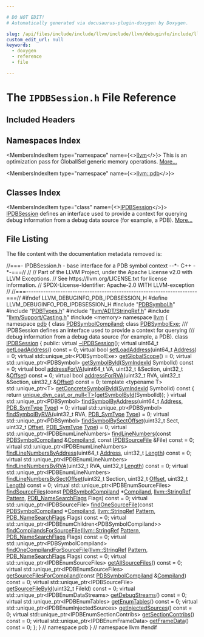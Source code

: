 ```yaml
---

# DO NOT EDIT!
# Automatically generated via docusaurus-plugin-doxygen by Doxygen.

slug: /api/files/include/include/llvm/include/llvm/debuginfo/include/llvm/debuginfo/pdb/ipdbsession-h
custom_edit_url: null
keywords:
  - doxygen
  - reference
  - file

---
```





# The `IPDBSession.h` File Reference

<DoxygenPage pluginConfig={pluginConfig}>



## Included Headers

<IncludesList>
<IncludesListItem
  filePath="PDBSymbol.h"
  permalink="/docs/api/files/include/include/llvm/include/llvm/debuginfo/include/llvm/debuginfo/pdb/pdbsymbol-h"
  isLocal="true" />
<IncludesListItem
  filePath="PDBTypes.h"
  permalink="/docs/api/files/include/include/llvm/include/llvm/debuginfo/include/llvm/debuginfo/pdb/pdbtypes-h"
  isLocal="true" />
<IncludesListItem
  filePath="llvm/ADT/StringRef.h"
  permalink="/docs/api/files/include/include/llvm/include/llvm/adt/stringref-h"
  isLocal="true" />
<IncludesListItem
  filePath="llvm/Support/Casting.h"
  permalink="/docs/api/files/include/include/llvm/include/llvm/support/casting-h"
  isLocal="true" />
<IncludesListItem
  filePath="memory"
  permalink=""
  isLocal="false" />
</IncludesList>

## Namespaces Index

<MembersIndex>

<MembersIndexItem
  type="namespace"
  name={<><a href="/docs/api/namespaces/llvm">llvm</a></>}>
This is an optimization pass for GlobalISel generic memory operations. <a href="/docs/api/namespaces/llvm/#details">More...</a>
</MembersIndexItem>

<MembersIndexItem
  type="namespace"
  name={<><a href="/docs/api/namespaces/llvm/pdb">llvm::pdb</a></>}>
</MembersIndexItem>

</MembersIndex>

## Classes Index

<MembersIndex>

<MembersIndexItem
  type="class"
  name={<><a href="/docs/api/classes/llvm/pdb/ipdbsession">IPDBSession</a></>}>
<a href="/docs/api/classes/llvm/pdb/ipdbsession">IPDBSession</a> defines an interface used to provide a context for querying debug information from a debug data source (for example, a PDB). <a href="/docs/api/classes/llvm/pdb/ipdbsession/#details">More...</a>
</MembersIndexItem>

</MembersIndex>


## File Listing

The file content with the documentation metadata removed is:

<ProgramListing>

<Link id="l00001" /><CodeLine lineNumber="1"><Highlight kind="comment">//===- IPDBSession.h - base interface for a PDB symbol context --&#42;- C++ -&#42;-===//</Highlight><Highlight kind="normal"></Highlight></CodeLine>
<Link id="l00002" /><CodeLine lineNumber="2"><Highlight kind="normal"></Highlight><Highlight kind="comment">//</Highlight><Highlight kind="normal"></Highlight></CodeLine>
<Link id="l00003" /><CodeLine lineNumber="3"><Highlight kind="normal"></Highlight><Highlight kind="comment">// Part of the LLVM Project, under the Apache License v2.0 with LLVM Exceptions.</Highlight><Highlight kind="normal"></Highlight></CodeLine>
<Link id="l00004" /><CodeLine lineNumber="4"><Highlight kind="normal"></Highlight><Highlight kind="comment">// See https://llvm.org/LICENSE.txt for license information.</Highlight><Highlight kind="normal"></Highlight></CodeLine>
<Link id="l00005" /><CodeLine lineNumber="5"><Highlight kind="normal"></Highlight><Highlight kind="comment">// SPDX-License-Identifier: Apache-2.0 WITH LLVM-exception</Highlight><Highlight kind="normal"></Highlight></CodeLine>
<Link id="l00006" /><CodeLine lineNumber="6"><Highlight kind="normal"></Highlight><Highlight kind="comment">//</Highlight><Highlight kind="normal"></Highlight></CodeLine>
<Link id="l00007" /><CodeLine lineNumber="7"><Highlight kind="normal"></Highlight><Highlight kind="comment">//===----------------------------------------------------------------------===//</Highlight><Highlight kind="normal"></Highlight></CodeLine>
<Link id="l00008" /><CodeLine lineNumber="8"><Highlight kind="normal"></Highlight></CodeLine>
<Link id="l00009" /><CodeLine lineNumber="9"><Highlight kind="normal"></Highlight><Highlight kind="preprocessor">#ifndef LLVM&#95;DEBUGINFO&#95;PDB&#95;IPDBSESSION&#95;H</Highlight><Highlight kind="normal"></Highlight></CodeLine>
<Link id="l00010" /><CodeLine lineNumber="10"><Highlight kind="normal"></Highlight><Highlight kind="preprocessor">#define LLVM&#95;DEBUGINFO&#95;PDB&#95;IPDBSESSION&#95;H</Highlight><Highlight kind="normal"></Highlight></CodeLine>
<Link id="l00011" /><CodeLine lineNumber="11"><Highlight kind="normal"></Highlight></CodeLine>
<Link id="l00012" /><CodeLine lineNumber="12"><Highlight kind="normal"></Highlight><Highlight kind="preprocessor">#include &quot;<a href="/docs/api/files/include/include/llvm/include/llvm/debuginfo/include/llvm/debuginfo/pdb/pdbsymbol-h">PDBSymbol.h</a>&quot;</Highlight><Highlight kind="normal"></Highlight></CodeLine>
<Link id="l00013" /><CodeLine lineNumber="13"><Highlight kind="normal"></Highlight><Highlight kind="preprocessor">#include &quot;<a href="/docs/api/files/include/include/llvm/include/llvm/debuginfo/include/llvm/debuginfo/pdb/pdbtypes-h">PDBTypes.h</a>&quot;</Highlight><Highlight kind="normal"></Highlight></CodeLine>
<Link id="l00014" /><CodeLine lineNumber="14"><Highlight kind="normal"></Highlight><Highlight kind="preprocessor">#include &quot;<a href="/docs/api/files/include/include/llvm/include/llvm/adt/stringref-h">llvm/ADT/StringRef.h</a>&quot;</Highlight><Highlight kind="normal"></Highlight></CodeLine>
<Link id="l00015" /><CodeLine lineNumber="15"><Highlight kind="normal"></Highlight><Highlight kind="preprocessor">#include &quot;<a href="/docs/api/files/include/include/llvm/include/llvm/support/casting-h">llvm/Support/Casting.h</a>&quot;</Highlight><Highlight kind="normal"></Highlight></CodeLine>
<Link id="l00016" /><CodeLine lineNumber="16"><Highlight kind="normal"></Highlight><Highlight kind="preprocessor">#include &lt;memory&gt;</Highlight><Highlight kind="normal"></Highlight></CodeLine>
<Link id="l00017" /><CodeLine lineNumber="17"><Highlight kind="normal"></Highlight></CodeLine>
<Link id="l00018" /><CodeLine lineNumber="18"><Highlight kind="normal"></Highlight><Highlight kind="keyword">namespace </Highlight><Highlight kind="normal"><a href="/docs/api/namespaces/llvm">llvm</a> &#123;</Highlight></CodeLine>
<Link id="l00019" /><CodeLine lineNumber="19"><Highlight kind="normal"></Highlight><Highlight kind="keyword">namespace </Highlight><Highlight kind="normal"><a href="/docs/api/namespaces/llvm/pdb">pdb</a> &#123;</Highlight></CodeLine>
<Link id="l00020" /><CodeLine lineNumber="20"><Highlight kind="normal"></Highlight><Highlight kind="keyword">class </Highlight><Highlight kind="normal"><a href="/docs/api/classes/llvm/pdb/pdbsymbolcompiland">PDBSymbolCompiland</a>;</Highlight></CodeLine>
<Link id="l00021" /><CodeLine lineNumber="21"><Highlight kind="normal"></Highlight><Highlight kind="keyword">class </Highlight><Highlight kind="normal"><a href="/docs/api/classes/llvm/pdb/pdbsymbolexe">PDBSymbolExe</a>;</Highlight></CodeLine>
<Link id="l00022" /><CodeLine lineNumber="22"><Highlight kind="normal"></Highlight><Highlight kind="comment"></Highlight></CodeLine>
<Link id="l00023" /><CodeLine lineNumber="23"><Highlight kind="comment">/// IPDBSession defines an interface used to provide a context for querying</Highlight></CodeLine>
<Link id="l00024" /><CodeLine lineNumber="24"><Highlight kind="comment">/// debug information from a debug data source (for example, a PDB).</Highlight><Highlight kind="normal"></Highlight></CodeLine>
<Link id="l00025" /><CodeLine lineNumber="25" lineLink="/docs/api/classes/llvm/pdb/ipdbsession"><Highlight kind="normal"></Highlight><Highlight kind="keyword">class </Highlight><Highlight kind="normal"><a href="/docs/api/classes/llvm/pdb/ipdbsession">IPDBSession</a> &#123;</Highlight></CodeLine>
<Link id="l00026" /><CodeLine lineNumber="26"><Highlight kind="normal"></Highlight><Highlight kind="keyword">public</Highlight><Highlight kind="normal">:</Highlight></CodeLine>
<Link id="l00027" /><CodeLine lineNumber="27" lineLink="/docs/api/classes/llvm/pdb/ipdbsession/#a821f9d6e07e4c499e77504957a7ee10e"><Highlight kind="normal">  </Highlight><Highlight kind="keyword">virtual</Highlight><Highlight kind="normal"> <a href="/docs/api/classes/llvm/pdb/ipdbsession/#a821f9d6e07e4c499e77504957a7ee10e">~IPDBSession</a>();</Highlight></CodeLine>
<Link id="l00028" /><CodeLine lineNumber="28"><Highlight kind="normal"></Highlight></CodeLine>
<Link id="l00029" /><CodeLine lineNumber="29" lineLink="/docs/api/classes/llvm/pdb/ipdbsession/#a4442f557eea8ea98e60baafcbf600353"><Highlight kind="normal">  </Highlight><Highlight kind="keyword">virtual</Highlight><Highlight kind="normal"> uint64&#95;t <a href="/docs/api/classes/llvm/pdb/ipdbsession/#a4442f557eea8ea98e60baafcbf600353">getLoadAddress</a>() </Highlight><Highlight kind="keyword">const</Highlight><Highlight kind="normal"> = 0;</Highlight></CodeLine>
<Link id="l00030" /><CodeLine lineNumber="30" lineLink="/docs/api/classes/llvm/pdb/ipdbsession/#a5a8d2d967af54a858e30583c12b0a33f"><Highlight kind="normal">  </Highlight><Highlight kind="keyword">virtual</Highlight><Highlight kind="normal"> </Highlight><Highlight kind="keywordtype">bool</Highlight><Highlight kind="normal"> <a href="/docs/api/classes/llvm/pdb/ipdbsession/#a5a8d2d967af54a858e30583c12b0a33f">setLoadAddress</a>(uint64&#95;t <a href="/docs/api/namespaces/llvm/pdb/#ac10322dc19a928c2dbb83ec9689dc23cadd7bf230fde8d4836917806aff6a6b27">Address</a>) = 0;</Highlight></CodeLine>
<Link id="l00031" /><CodeLine lineNumber="31" lineLink="/docs/api/classes/llvm/pdb/ipdbsession/#acaad347f0cb53fdd16102e4afcf51884"><Highlight kind="normal">  </Highlight><Highlight kind="keyword">virtual</Highlight><Highlight kind="normal"> std::unique&#95;ptr&lt;PDBSymbolExe&gt; <a href="/docs/api/classes/llvm/pdb/ipdbsession/#acaad347f0cb53fdd16102e4afcf51884">getGlobalScope</a>() = 0;</Highlight></CodeLine>
<Link id="l00032" /><CodeLine lineNumber="32"><Highlight kind="normal">  </Highlight><Highlight kind="keyword">virtual</Highlight><Highlight kind="normal"> std::unique&#95;ptr&lt;PDBSymbol&gt;</Highlight></CodeLine>
<Link id="l00033" /><CodeLine lineNumber="33" lineLink="/docs/api/classes/llvm/pdb/ipdbsession/#af1a5e8227daa0df4bf2603f1c79619d9"><Highlight kind="normal">  <a href="/docs/api/classes/llvm/pdb/ipdbsession/#af1a5e8227daa0df4bf2603f1c79619d9">getSymbolById</a>(<a href="/docs/api/namespaces/llvm/pdb/#a0d95a0af7fff523a0a4bfb7f6b578d12">SymIndexId</a> SymbolId) </Highlight><Highlight kind="keyword">const</Highlight><Highlight kind="normal"> = 0;</Highlight></CodeLine>
<Link id="l00034" /><CodeLine lineNumber="34"><Highlight kind="normal"></Highlight></CodeLine>
<Link id="l00035" /><CodeLine lineNumber="35" lineLink="/docs/api/classes/llvm/pdb/ipdbsession/#ae8472fd54e06b6ad1a40addf44090333"><Highlight kind="normal">  </Highlight><Highlight kind="keyword">virtual</Highlight><Highlight kind="normal"> </Highlight><Highlight kind="keywordtype">bool</Highlight><Highlight kind="normal"> <a href="/docs/api/classes/llvm/pdb/ipdbsession/#ae8472fd54e06b6ad1a40addf44090333">addressForVA</a>(uint64&#95;t VA, uint32&#95;t &amp;Section,</Highlight></CodeLine>
<Link id="l00036" /><CodeLine lineNumber="36"><Highlight kind="normal">                            uint32&#95;t &amp;<a href="/docs/api/namespaces/llvm/pdb/#ac10322dc19a928c2dbb83ec9689dc23cadfd0a82c4bf37b1e90b690a22a20692e">Offset</a>) </Highlight><Highlight kind="keyword">const</Highlight><Highlight kind="normal"> = 0;</Highlight></CodeLine>
<Link id="l00037" /><CodeLine lineNumber="37" lineLink="/docs/api/classes/llvm/pdb/ipdbsession/#ab45facdd85937644374322cfd36a5274"><Highlight kind="normal">  </Highlight><Highlight kind="keyword">virtual</Highlight><Highlight kind="normal"> </Highlight><Highlight kind="keywordtype">bool</Highlight><Highlight kind="normal"> <a href="/docs/api/classes/llvm/pdb/ipdbsession/#ab45facdd85937644374322cfd36a5274">addressForRVA</a>(uint32&#95;t RVA, uint32&#95;t &amp;Section,</Highlight></CodeLine>
<Link id="l00038" /><CodeLine lineNumber="38"><Highlight kind="normal">                             uint32&#95;t &amp;<a href="/docs/api/namespaces/llvm/pdb/#ac10322dc19a928c2dbb83ec9689dc23cadfd0a82c4bf37b1e90b690a22a20692e">Offset</a>) </Highlight><Highlight kind="keyword">const</Highlight><Highlight kind="normal"> = 0;</Highlight></CodeLine>
<Link id="l00039" /><CodeLine lineNumber="39"><Highlight kind="normal"></Highlight></CodeLine>
<Link id="l00040" /><CodeLine lineNumber="40"><Highlight kind="normal">  </Highlight><Highlight kind="keyword">template</Highlight><Highlight kind="normal"> &lt;</Highlight><Highlight kind="keyword">typename</Highlight><Highlight kind="normal"> T&gt;</Highlight></CodeLine>
<Link id="l00041" /><CodeLine lineNumber="41" lineLink="/docs/api/classes/llvm/pdb/ipdbsession/#aad84f5a5edc4ea61dce100595f2f1689"><Highlight kind="normal">  std::unique&#95;ptr&lt;T&gt; <a href="/docs/api/classes/llvm/pdb/ipdbsession/#aad84f5a5edc4ea61dce100595f2f1689">getConcreteSymbolById</a>(<a href="/docs/api/namespaces/llvm/pdb/#a0d95a0af7fff523a0a4bfb7f6b578d12">SymIndexId</a> SymbolId)</Highlight><Highlight kind="keyword"> const </Highlight><Highlight kind="normal">&#123;</Highlight></CodeLine>
<Link id="l00042" /><CodeLine lineNumber="42"><Highlight kind="normal">    </Highlight><Highlight kind="keywordflow">return</Highlight><Highlight kind="normal"> <a href="/docs/api/namespaces/llvm/#ac54a2b68cbe006eca672924118a6aa9b">unique&#95;dyn&#95;cast&#95;or&#95;null&lt;T&gt;</a>(<a href="/docs/api/classes/llvm/pdb/ipdbsession/#af1a5e8227daa0df4bf2603f1c79619d9">getSymbolById</a>(SymbolId));</Highlight></CodeLine>
<Link id="l00043" /><CodeLine lineNumber="43"><Highlight kind="normal">  &#125;</Highlight></CodeLine>
<Link id="l00044" /><CodeLine lineNumber="44"><Highlight kind="normal"></Highlight></CodeLine>
<Link id="l00045" /><CodeLine lineNumber="45" lineLink="/docs/api/classes/llvm/pdb/ipdbsession/#a9b6b7a67bb72ad6993cc00914a5818f6"><Highlight kind="normal">  </Highlight><Highlight kind="keyword">virtual</Highlight><Highlight kind="normal"> std::unique&#95;ptr&lt;PDBSymbol&gt; <a href="/docs/api/classes/llvm/pdb/ipdbsession/#a9b6b7a67bb72ad6993cc00914a5818f6">findSymbolByAddress</a>(uint64&#95;t <a href="/docs/api/namespaces/llvm/pdb/#ac10322dc19a928c2dbb83ec9689dc23cadd7bf230fde8d4836917806aff6a6b27">Address</a>,</Highlight></CodeLine>
<Link id="l00046" /><CodeLine lineNumber="46"><Highlight kind="normal">                                                         <a href="/docs/api/namespaces/llvm/pdb/#a33e853ec74d48b1340d1d4bae772d30b">PDB&#95;SymType</a> <a href="/docs/api/namespaces/llvm/pdb/#a952cb7401a07c49e2879fbfc92f0dc2caa1fa27779242b4902f7ae3bdd5c6d508">Type</a>) = 0;</Highlight></CodeLine>
<Link id="l00047" /><CodeLine lineNumber="47" lineLink="/docs/api/classes/llvm/pdb/ipdbsession/#a021d31a73d353111ca938be9b7423f20"><Highlight kind="normal">  </Highlight><Highlight kind="keyword">virtual</Highlight><Highlight kind="normal"> std::unique&#95;ptr&lt;PDBSymbol&gt; <a href="/docs/api/classes/llvm/pdb/ipdbsession/#a021d31a73d353111ca938be9b7423f20">findSymbolByRVA</a>(uint32&#95;t RVA,</Highlight></CodeLine>
<Link id="l00048" /><CodeLine lineNumber="48"><Highlight kind="normal">                                                     <a href="/docs/api/namespaces/llvm/pdb/#a33e853ec74d48b1340d1d4bae772d30b">PDB&#95;SymType</a> <a href="/docs/api/namespaces/llvm/pdb/#a952cb7401a07c49e2879fbfc92f0dc2caa1fa27779242b4902f7ae3bdd5c6d508">Type</a>) = 0;</Highlight></CodeLine>
<Link id="l00049" /><CodeLine lineNumber="49"><Highlight kind="normal">  </Highlight><Highlight kind="keyword">virtual</Highlight><Highlight kind="normal"> std::unique&#95;ptr&lt;PDBSymbol&gt;</Highlight></CodeLine>
<Link id="l00050" /><CodeLine lineNumber="50" lineLink="/docs/api/classes/llvm/pdb/ipdbsession/#a4fa14d0cb320b5560ca0c9265bf077ea"><Highlight kind="normal">  <a href="/docs/api/classes/llvm/pdb/ipdbsession/#a4fa14d0cb320b5560ca0c9265bf077ea">findSymbolBySectOffset</a>(uint32&#95;t Sect, uint32&#95;t <a href="/docs/api/namespaces/llvm/pdb/#ac10322dc19a928c2dbb83ec9689dc23cadfd0a82c4bf37b1e90b690a22a20692e">Offset</a>, <a href="/docs/api/namespaces/llvm/pdb/#a33e853ec74d48b1340d1d4bae772d30b">PDB&#95;SymType</a> <a href="/docs/api/namespaces/llvm/pdb/#a952cb7401a07c49e2879fbfc92f0dc2caa1fa27779242b4902f7ae3bdd5c6d508">Type</a>) = 0;</Highlight></CodeLine>
<Link id="l00051" /><CodeLine lineNumber="51"><Highlight kind="normal"></Highlight></CodeLine>
<Link id="l00052" /><CodeLine lineNumber="52"><Highlight kind="normal">  </Highlight><Highlight kind="keyword">virtual</Highlight><Highlight kind="normal"> std::unique&#95;ptr&lt;IPDBEnumLineNumbers&gt;</Highlight></CodeLine>
<Link id="l00053" /><CodeLine lineNumber="53" lineLink="/docs/api/classes/llvm/pdb/ipdbsession/#a314678a612d66fc7139151ee4abac6a4"><Highlight kind="normal">  <a href="/docs/api/classes/llvm/pdb/ipdbsession/#a314678a612d66fc7139151ee4abac6a4">findLineNumbers</a>(</Highlight><Highlight kind="keyword">const</Highlight><Highlight kind="normal"> <a href="/docs/api/classes/llvm/pdb/pdbsymbolcompiland">PDBSymbolCompiland</a> &amp;<a href="/docs/api/namespaces/llvm/pdb/#a33e853ec74d48b1340d1d4bae772d30ba247232063f777fa3c2371e077db8b61b">Compiland</a>,</Highlight></CodeLine>
<Link id="l00054" /><CodeLine lineNumber="54"><Highlight kind="normal">                  </Highlight><Highlight kind="keyword">const</Highlight><Highlight kind="normal"> <a href="/docs/api/classes/llvm/pdb/ipdbsourcefile">IPDBSourceFile</a> &amp;File) </Highlight><Highlight kind="keyword">const</Highlight><Highlight kind="normal"> = 0;</Highlight></CodeLine>
<Link id="l00055" /><CodeLine lineNumber="55"><Highlight kind="normal">  </Highlight><Highlight kind="keyword">virtual</Highlight><Highlight kind="normal"> std::unique&#95;ptr&lt;IPDBEnumLineNumbers&gt;</Highlight></CodeLine>
<Link id="l00056" /><CodeLine lineNumber="56" lineLink="/docs/api/classes/llvm/pdb/ipdbsession/#a757962f41a934977c177a55f4e93cd00"><Highlight kind="normal">  <a href="/docs/api/classes/llvm/pdb/ipdbsession/#a757962f41a934977c177a55f4e93cd00">findLineNumbersByAddress</a>(uint64&#95;t <a href="/docs/api/namespaces/llvm/pdb/#ac10322dc19a928c2dbb83ec9689dc23cadd7bf230fde8d4836917806aff6a6b27">Address</a>, uint32&#95;t <a href="/docs/api/namespaces/llvm/#a05f5b9a11bdcc5feba62899f95dcf878af6d9f1c7b49b7601fae6a545002a6763">Length</a>) </Highlight><Highlight kind="keyword">const</Highlight><Highlight kind="normal"> = 0;</Highlight></CodeLine>
<Link id="l00057" /><CodeLine lineNumber="57"><Highlight kind="normal">  </Highlight><Highlight kind="keyword">virtual</Highlight><Highlight kind="normal"> std::unique&#95;ptr&lt;IPDBEnumLineNumbers&gt;</Highlight></CodeLine>
<Link id="l00058" /><CodeLine lineNumber="58" lineLink="/docs/api/classes/llvm/pdb/ipdbsession/#a89f554ed720c4fc8650773ab9d7145c2"><Highlight kind="normal">  <a href="/docs/api/classes/llvm/pdb/ipdbsession/#a89f554ed720c4fc8650773ab9d7145c2">findLineNumbersByRVA</a>(uint32&#95;t RVA, uint32&#95;t <a href="/docs/api/namespaces/llvm/#a05f5b9a11bdcc5feba62899f95dcf878af6d9f1c7b49b7601fae6a545002a6763">Length</a>) </Highlight><Highlight kind="keyword">const</Highlight><Highlight kind="normal"> = 0;</Highlight></CodeLine>
<Link id="l00059" /><CodeLine lineNumber="59"><Highlight kind="normal">  </Highlight><Highlight kind="keyword">virtual</Highlight><Highlight kind="normal"> std::unique&#95;ptr&lt;IPDBEnumLineNumbers&gt;</Highlight></CodeLine>
<Link id="l00060" /><CodeLine lineNumber="60" lineLink="/docs/api/classes/llvm/pdb/ipdbsession/#a6a32fe289f01ff3508c9b43afcb7d6f5"><Highlight kind="normal">  <a href="/docs/api/classes/llvm/pdb/ipdbsession/#a6a32fe289f01ff3508c9b43afcb7d6f5">findLineNumbersBySectOffset</a>(uint32&#95;t Section, uint32&#95;t <a href="/docs/api/namespaces/llvm/pdb/#ac10322dc19a928c2dbb83ec9689dc23cadfd0a82c4bf37b1e90b690a22a20692e">Offset</a>,</Highlight></CodeLine>
<Link id="l00061" /><CodeLine lineNumber="61"><Highlight kind="normal">                              uint32&#95;t <a href="/docs/api/namespaces/llvm/#a05f5b9a11bdcc5feba62899f95dcf878af6d9f1c7b49b7601fae6a545002a6763">Length</a>) </Highlight><Highlight kind="keyword">const</Highlight><Highlight kind="normal"> = 0;</Highlight></CodeLine>
<Link id="l00062" /><CodeLine lineNumber="62"><Highlight kind="normal"></Highlight></CodeLine>
<Link id="l00063" /><CodeLine lineNumber="63"><Highlight kind="normal">  </Highlight><Highlight kind="keyword">virtual</Highlight><Highlight kind="normal"> std::unique&#95;ptr&lt;IPDBEnumSourceFiles&gt;</Highlight></CodeLine>
<Link id="l00064" /><CodeLine lineNumber="64" lineLink="/docs/api/classes/llvm/pdb/ipdbsession/#a90e7e69ee45868142fd5a0fff43849c1"><Highlight kind="normal">  <a href="/docs/api/classes/llvm/pdb/ipdbsession/#a90e7e69ee45868142fd5a0fff43849c1">findSourceFiles</a>(</Highlight><Highlight kind="keyword">const</Highlight><Highlight kind="normal"> <a href="/docs/api/classes/llvm/pdb/pdbsymbolcompiland">PDBSymbolCompiland</a> &#42;<a href="/docs/api/namespaces/llvm/pdb/#a33e853ec74d48b1340d1d4bae772d30ba247232063f777fa3c2371e077db8b61b">Compiland</a>, <a href="/docs/api/classes/llvm/stringref">llvm::StringRef</a> <a href="/docs/api/classes/llvm/pattern">Pattern</a>,</Highlight></CodeLine>
<Link id="l00065" /><CodeLine lineNumber="65"><Highlight kind="normal">                  <a href="/docs/api/namespaces/llvm/pdb/#a1d1b2eadb80309d27efbb727411c54ec">PDB&#95;NameSearchFlags</a> Flags) </Highlight><Highlight kind="keyword">const</Highlight><Highlight kind="normal"> = 0;</Highlight></CodeLine>
<Link id="l00066" /><CodeLine lineNumber="66"><Highlight kind="normal">  </Highlight><Highlight kind="keyword">virtual</Highlight><Highlight kind="normal"> std::unique&#95;ptr&lt;IPDBSourceFile&gt;</Highlight></CodeLine>
<Link id="l00067" /><CodeLine lineNumber="67" lineLink="/docs/api/classes/llvm/pdb/ipdbsession/#a150c680a4aa509b19777494e0a58086a"><Highlight kind="normal">  <a href="/docs/api/classes/llvm/pdb/ipdbsession/#a150c680a4aa509b19777494e0a58086a">findOneSourceFile</a>(</Highlight><Highlight kind="keyword">const</Highlight><Highlight kind="normal"> <a href="/docs/api/classes/llvm/pdb/pdbsymbolcompiland">PDBSymbolCompiland</a> &#42;<a href="/docs/api/namespaces/llvm/pdb/#a33e853ec74d48b1340d1d4bae772d30ba247232063f777fa3c2371e077db8b61b">Compiland</a>,</Highlight></CodeLine>
<Link id="l00068" /><CodeLine lineNumber="68"><Highlight kind="normal">                    <a href="/docs/api/classes/llvm/stringref">llvm::StringRef</a> <a href="/docs/api/classes/llvm/pattern">Pattern</a>,</Highlight></CodeLine>
<Link id="l00069" /><CodeLine lineNumber="69"><Highlight kind="normal">                    <a href="/docs/api/namespaces/llvm/pdb/#a1d1b2eadb80309d27efbb727411c54ec">PDB&#95;NameSearchFlags</a> Flags) </Highlight><Highlight kind="keyword">const</Highlight><Highlight kind="normal"> = 0;</Highlight></CodeLine>
<Link id="l00070" /><CodeLine lineNumber="70"><Highlight kind="normal">  </Highlight><Highlight kind="keyword">virtual</Highlight><Highlight kind="normal"> std::unique&#95;ptr&lt;IPDBEnumChildren&lt;PDBSymbolCompiland&gt;&gt;</Highlight></CodeLine>
<Link id="l00071" /><CodeLine lineNumber="71" lineLink="/docs/api/classes/llvm/pdb/ipdbsession/#a30746428479ae732bef587ecb9ce01c3"><Highlight kind="normal">  <a href="/docs/api/classes/llvm/pdb/ipdbsession/#a30746428479ae732bef587ecb9ce01c3">findCompilandsForSourceFile</a>(<a href="/docs/api/classes/llvm/stringref">llvm::StringRef</a> <a href="/docs/api/classes/llvm/pattern">Pattern</a>,</Highlight></CodeLine>
<Link id="l00072" /><CodeLine lineNumber="72"><Highlight kind="normal">                              <a href="/docs/api/namespaces/llvm/pdb/#a1d1b2eadb80309d27efbb727411c54ec">PDB&#95;NameSearchFlags</a> Flags) </Highlight><Highlight kind="keyword">const</Highlight><Highlight kind="normal"> = 0;</Highlight></CodeLine>
<Link id="l00073" /><CodeLine lineNumber="73"><Highlight kind="normal">  </Highlight><Highlight kind="keyword">virtual</Highlight><Highlight kind="normal"> std::unique&#95;ptr&lt;PDBSymbolCompiland&gt;</Highlight></CodeLine>
<Link id="l00074" /><CodeLine lineNumber="74" lineLink="/docs/api/classes/llvm/pdb/ipdbsession/#a015895b60c8aff83188b17483b39ec1b"><Highlight kind="normal">  <a href="/docs/api/classes/llvm/pdb/ipdbsession/#a015895b60c8aff83188b17483b39ec1b">findOneCompilandForSourceFile</a>(<a href="/docs/api/classes/llvm/stringref">llvm::StringRef</a> <a href="/docs/api/classes/llvm/pattern">Pattern</a>,</Highlight></CodeLine>
<Link id="l00075" /><CodeLine lineNumber="75"><Highlight kind="normal">                                <a href="/docs/api/namespaces/llvm/pdb/#a1d1b2eadb80309d27efbb727411c54ec">PDB&#95;NameSearchFlags</a> Flags) </Highlight><Highlight kind="keyword">const</Highlight><Highlight kind="normal"> = 0;</Highlight></CodeLine>
<Link id="l00076" /><CodeLine lineNumber="76"><Highlight kind="normal"></Highlight></CodeLine>
<Link id="l00077" /><CodeLine lineNumber="77" lineLink="/docs/api/classes/llvm/pdb/ipdbsession/#a85fee8b60d14b8138968f202f90d9258"><Highlight kind="normal">  </Highlight><Highlight kind="keyword">virtual</Highlight><Highlight kind="normal"> std::unique&#95;ptr&lt;IPDBEnumSourceFiles&gt; <a href="/docs/api/classes/llvm/pdb/ipdbsession/#a85fee8b60d14b8138968f202f90d9258">getAllSourceFiles</a>() </Highlight><Highlight kind="keyword">const</Highlight><Highlight kind="normal"> = 0;</Highlight></CodeLine>
<Link id="l00078" /><CodeLine lineNumber="78"><Highlight kind="normal">  </Highlight><Highlight kind="keyword">virtual</Highlight><Highlight kind="normal"> std::unique&#95;ptr&lt;IPDBEnumSourceFiles&gt;</Highlight></CodeLine>
<Link id="l00079" /><CodeLine lineNumber="79" lineLink="/docs/api/classes/llvm/pdb/ipdbsession/#a1db9b93708898f3b3969463164de3b99"><Highlight kind="normal">  <a href="/docs/api/classes/llvm/pdb/ipdbsession/#a1db9b93708898f3b3969463164de3b99">getSourceFilesForCompiland</a>(</Highlight><Highlight kind="keyword">const</Highlight><Highlight kind="normal"> <a href="/docs/api/classes/llvm/pdb/pdbsymbolcompiland">PDBSymbolCompiland</a> &amp;<a href="/docs/api/namespaces/llvm/pdb/#a33e853ec74d48b1340d1d4bae772d30ba247232063f777fa3c2371e077db8b61b">Compiland</a>) </Highlight><Highlight kind="keyword">const</Highlight><Highlight kind="normal"> = 0;</Highlight></CodeLine>
<Link id="l00080" /><CodeLine lineNumber="80"><Highlight kind="normal">  </Highlight><Highlight kind="keyword">virtual</Highlight><Highlight kind="normal"> std::unique&#95;ptr&lt;IPDBSourceFile&gt;</Highlight></CodeLine>
<Link id="l00081" /><CodeLine lineNumber="81" lineLink="/docs/api/classes/llvm/pdb/ipdbsession/#afae5f666297c0176f2912d476ad6a61b"><Highlight kind="normal">  <a href="/docs/api/classes/llvm/pdb/ipdbsession/#afae5f666297c0176f2912d476ad6a61b">getSourceFileById</a>(uint32&#95;t FileId) </Highlight><Highlight kind="keyword">const</Highlight><Highlight kind="normal"> = 0;</Highlight></CodeLine>
<Link id="l00082" /><CodeLine lineNumber="82"><Highlight kind="normal"></Highlight></CodeLine>
<Link id="l00083" /><CodeLine lineNumber="83" lineLink="/docs/api/classes/llvm/pdb/ipdbsession/#ae865015ed4fc3552ccb038017ad8e671"><Highlight kind="normal">  </Highlight><Highlight kind="keyword">virtual</Highlight><Highlight kind="normal"> std::unique&#95;ptr&lt;IPDBEnumDataStreams&gt; <a href="/docs/api/classes/llvm/pdb/ipdbsession/#ae865015ed4fc3552ccb038017ad8e671">getDebugStreams</a>() </Highlight><Highlight kind="keyword">const</Highlight><Highlight kind="normal"> = 0;</Highlight></CodeLine>
<Link id="l00084" /><CodeLine lineNumber="84"><Highlight kind="normal"></Highlight></CodeLine>
<Link id="l00085" /><CodeLine lineNumber="85" lineLink="/docs/api/classes/llvm/pdb/ipdbsession/#ab75933bf5a3180ac545fd2d9abe584e7"><Highlight kind="normal">  </Highlight><Highlight kind="keyword">virtual</Highlight><Highlight kind="normal"> std::unique&#95;ptr&lt;IPDBEnumTables&gt; <a href="/docs/api/classes/llvm/pdb/ipdbsession/#ab75933bf5a3180ac545fd2d9abe584e7">getEnumTables</a>() </Highlight><Highlight kind="keyword">const</Highlight><Highlight kind="normal"> = 0;</Highlight></CodeLine>
<Link id="l00086" /><CodeLine lineNumber="86"><Highlight kind="normal"></Highlight></CodeLine>
<Link id="l00087" /><CodeLine lineNumber="87"><Highlight kind="normal">  </Highlight><Highlight kind="keyword">virtual</Highlight><Highlight kind="normal"> std::unique&#95;ptr&lt;IPDBEnumInjectedSources&gt;</Highlight></CodeLine>
<Link id="l00088" /><CodeLine lineNumber="88" lineLink="/docs/api/classes/llvm/pdb/ipdbsession/#ae5a46796428e7d2142d7a7198863c8b1"><Highlight kind="normal">  <a href="/docs/api/classes/llvm/pdb/ipdbsession/#ae5a46796428e7d2142d7a7198863c8b1">getInjectedSources</a>() </Highlight><Highlight kind="keyword">const</Highlight><Highlight kind="normal"> = 0;</Highlight></CodeLine>
<Link id="l00089" /><CodeLine lineNumber="89"><Highlight kind="normal"></Highlight></CodeLine>
<Link id="l00090" /><CodeLine lineNumber="90"><Highlight kind="normal">  </Highlight><Highlight kind="keyword">virtual</Highlight><Highlight kind="normal"> std::unique&#95;ptr&lt;IPDBEnumSectionContribs&gt;</Highlight></CodeLine>
<Link id="l00091" /><CodeLine lineNumber="91" lineLink="/docs/api/classes/llvm/pdb/ipdbsession/#a2bbcb61e6b9cf829cf2f4edac11b684f"><Highlight kind="normal">  <a href="/docs/api/classes/llvm/pdb/ipdbsession/#a2bbcb61e6b9cf829cf2f4edac11b684f">getSectionContribs</a>() </Highlight><Highlight kind="keyword">const</Highlight><Highlight kind="normal"> = 0;</Highlight></CodeLine>
<Link id="l00092" /><CodeLine lineNumber="92"><Highlight kind="normal"></Highlight></CodeLine>
<Link id="l00093" /><CodeLine lineNumber="93"><Highlight kind="normal">  </Highlight><Highlight kind="keyword">virtual</Highlight><Highlight kind="normal"> std::unique&#95;ptr&lt;IPDBEnumFrameData&gt;</Highlight></CodeLine>
<Link id="l00094" /><CodeLine lineNumber="94" lineLink="/docs/api/classes/llvm/pdb/ipdbsession/#ae411df61b3b7ffe0449c0ee5f0ad07d3"><Highlight kind="normal">  <a href="/docs/api/classes/llvm/pdb/ipdbsession/#ae411df61b3b7ffe0449c0ee5f0ad07d3">getFrameData</a>() </Highlight><Highlight kind="keyword">const</Highlight><Highlight kind="normal"> = 0;</Highlight></CodeLine>
<Link id="l00095" /><CodeLine lineNumber="95"><Highlight kind="normal">&#125;;</Highlight></CodeLine>
<Link id="l00096" /><CodeLine lineNumber="96"><Highlight kind="normal">&#125; </Highlight><Highlight kind="comment">// namespace pdb</Highlight><Highlight kind="normal"></Highlight></CodeLine>
<Link id="l00097" /><CodeLine lineNumber="97"><Highlight kind="normal">&#125; </Highlight><Highlight kind="comment">// namespace llvm</Highlight><Highlight kind="normal"></Highlight></CodeLine>
<Link id="l00098" /><CodeLine lineNumber="98"><Highlight kind="normal"></Highlight></CodeLine>
<Link id="l00099" /><CodeLine lineNumber="99"><Highlight kind="normal"></Highlight><Highlight kind="preprocessor">#endif</Highlight></CodeLine>

</ProgramListing>

</DoxygenPage>
